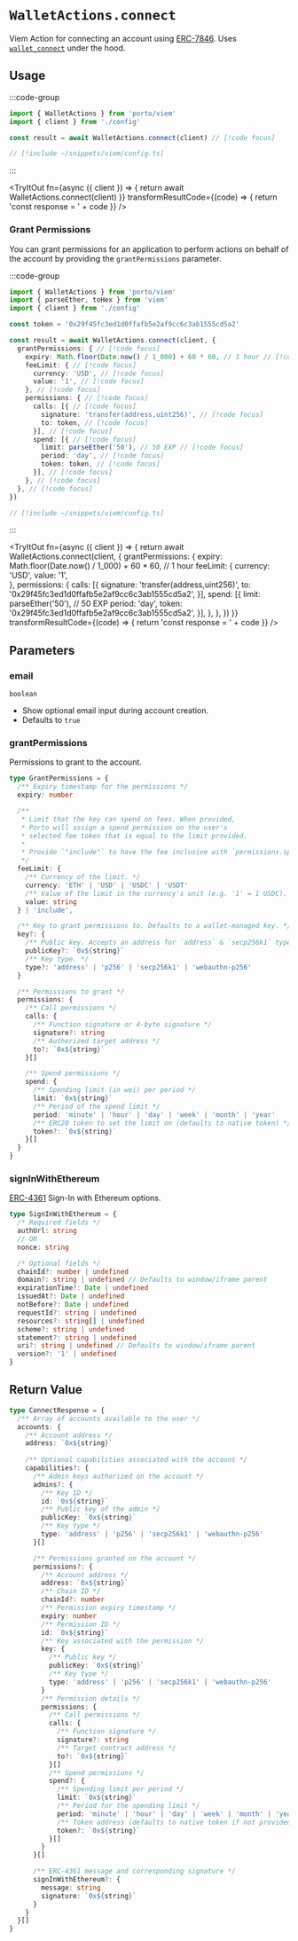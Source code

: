 
# `WalletActions.connect`

Viem Action for connecting an account using [ERC-7846](https://github.com/ethereum/ERCs/pull/779). Uses [`wallet_connect`](/sdk/rpc/wallet_connect) under the hood.

## Usage

:::code-group

```ts twoslash [example.ts]
import { WalletActions } from 'porto/viem'
import { client } from './config'

const result = await WalletActions.connect(client) // [!code focus]
```

```ts twoslash [config.ts] filename="config.ts"
// [!include ~/snippets/viem/config.ts]
```

:::

<TryItOut
  fn={async ({ client }) => {
    return await WalletActions.connect(client)
  }}
  transformResultCode={(code) => {
    return 'const response = ' + code
  }}
/>

### Grant Permissions

You can grant permissions for an application to perform actions on behalf of the account by providing the `grantPermissions` parameter.

:::code-group

```ts twoslash [example.ts]
import { WalletActions } from 'porto/viem'
import { parseEther, toHex } from 'viem'
import { client } from './config'

const token = '0x29f45fc3ed1d0ffafb5e2af9cc6c3ab1555cd5a2'

const result = await WalletActions.connect(client, {
  grantPermissions: { // [!code focus]
    expiry: Math.floor(Date.now() / 1_000) + 60 * 60, // 1 hour // [!code focus]
    feeLimit: { // [!code focus]
      currency: 'USD', // [!code focus]
      value: '1', // [!code focus] 
    }, // [!code focus]
    permissions: { // [!code focus]
      calls: [{ // [!code focus]
        signature: 'transfer(address,uint256)', // [!code focus]
        to: token, // [!code focus]
      }], // [!code focus]
      spend: [{ // [!code focus]
        limit: parseEther('50'), // 50 EXP // [!code focus]
        period: 'day', // [!code focus]
        token: token, // [!code focus]
      }], // [!code focus]
    }, // [!code focus]
  }, // [!code focus]
})
```

```ts twoslash [config.ts] filename="config.ts"
// [!include ~/snippets/viem/config.ts]
```

:::

<TryItOut
  fn={async ({ client }) => {
    return await WalletActions.connect(client, {
      grantPermissions: {
        expiry: Math.floor(Date.now() / 1_000) + 60 * 60, // 1 hour
        feeLimit: {
          currency: 'USD',
          value: '1',  
        },
        permissions: {
          calls: [{
            signature: 'transfer(address,uint256)',
            to: '0x29f45fc3ed1d0ffafb5e2af9cc6c3ab1555cd5a2',
          }],
          spend: [{
            limit: parseEther('50'), // 50 EXP
            period: 'day',
            token: '0x29f45fc3ed1d0ffafb5e2af9cc6c3ab1555cd5a2',
          }],
        },
      },
    })
  }}
  transformResultCode={(code) => {
    return 'const response = ' + code
  }}
/>

## Parameters

### email

`boolean`

- Show optional email input during account creation.
- Defaults to `true`

### grantPermissions

Permissions to grant to the account.

```ts
type GrantPermissions = {
  /** Expiry timestamp for the permissions */
  expiry: number

  /** 
   * Limit that the key can spend on fees. When provided,
   * Porto will assign a spend permission on the user's
   * selected fee token that is equal to the limit provided.
   * 
   * Provide `"include"` to have the fee inclusive with `permissions.spend`.
   */
  feeLimit: {
    /** Currency of the limit. */
    currency: 'ETH' | 'USD' | 'USDC' | 'USDT'
    /** Value of the limit in the currency's unit (e.g. '1' = 1 USDC). */
    value: string
  } | 'include',

  /** Key to grant permissions to. Defaults to a wallet-managed key. */
  key?: {
    /** Public key. Accepts an address for `address` & `secp256k1` types. */
    publicKey?: `0x${string}`
    /** Key type. */
    type?: 'address' | 'p256' | 'secp256k1' | 'webauthn-p256'
  }

  /** Permissions to grant */
  permissions: {
    /** Call permissions */
    calls: {
      /** Function signature or 4-byte signature */
      signature?: string
      /** Authorized target address */
      to?: `0x${string}`
    }[]

    /** Spend permissions */
    spend: {
      /** Spending limit (in wei) per period */
      limit: `0x${string}`
      /** Period of the spend limit */
      period: 'minute' | 'hour' | 'day' | 'week' | 'month' | 'year'
      /** ERC20 token to set the limit on (defaults to native token) */
      token?: `0x${string}`
    }[]
  }
}
```

### signInWithEthereum

[ERC-4361](https://eips.ethereum.org/EIPS/eip-4361) Sign-In with Ethereum options.

```ts
type SignInWithEthereum = {
  /* Required fields */
  authUrl: string
  // OR
  nonce: string

  /* Optional fields */
  chainId?: number | undefined
  domain?: string | undefined // Defaults to window/iframe parent
  expirationTime?: Date | undefined
  issuedAt?: Date | undefined
  notBefore?: Date | undefined
  requestId?: string | undefined
  resources?: string[] | undefined
  scheme?: string | undefined
  statement?: string | undefined
  uri?: string | undefined // Defaults to window/iframe parent
  version?: '1' | undefined
}
```

## Return Value

```ts
type ConnectResponse = {
  /** Array of accounts available to the user */
  accounts: {
    /** Account address */
    address: `0x${string}`
    
    /** Optional capabilities associated with the account */ 
    capabilities?: {
      /** Admin keys authorized on the account */
      admins?: {
        /** Key ID */
        id: `0x${string}`
        /** Public key of the admin */
        publicKey: `0x${string}`
        /** Key type */
        type: 'address' | 'p256' | 'secp256k1' | 'webauthn-p256'
      }[]

      /** Permissions granted on the account */
      permissions?: {
        /** Account address */
        address: `0x${string}`
        /** Chain ID */
        chainId?: number
        /** Permission expiry timestamp */
        expiry: number
        /** Permission ID */
        id: `0x${string}`
        /** Key associated with the permission */
        key: {
          /** Public key */
          publicKey: `0x${string}`
          /** Key type */
          type: 'address' | 'p256' | 'secp256k1' | 'webauthn-p256'
        }
        /** Permission details */
        permissions: {
          /** Call permissions */
          calls: {
            /** Function signature */
            signature?: string
            /** Target contract address */
            to?: `0x${string}`
          }[]
          /** Spend permissions */
          spend?: {
            /** Spending limit per period */
            limit: `0x${string}`
            /** Period for the spending limit */
            period: 'minute' | 'hour' | 'day' | 'week' | 'month' | 'year'
            /** Token address (defaults to native token if not provided) */
            token?: `0x${string}`
          }[]
        }
      }[]

      /** ERC-4361 message and corresponding signature */
      signInWithEthereum?: {
        message: string
        signature: `0x${string}`
      }
    }
  }[]
}
```
